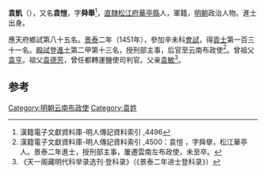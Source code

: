 '''袁凱'''（{{bd|1415年||？}}），又名'''袁愷'''，字'''舜舉'''<ref>漢籍電子文獻資料庫-明人傳記資料索引 ,4496</ref>，[[直隸|直隸]][[松江府|松江府]][[華亭縣|華亭縣]]人，軍籍，[[明朝|明朝]]政治人物。進士出身。

應天府鄉試第八十五名。[[景泰|景泰]]二年（1451年），參加辛未科[[會試|會試]]，得[[貢士|貢士]]第一百三十一名。[[殿試|殿試]]登[[進士|進士]]第二甲第十三名，授刑部主事，后官至云南布政使<ref>漢籍電子文獻資料庫-明人傳記資料索引 ,4500：袁愷 ，字舜擧，松江華亭人。景泰二年進士，授刑部主事，屢遷雲南左布政使，未至卒。	</ref>。曾祖父[[袁亨|袁亨]]。祖父[[袁德芳|袁德芳]]，曾任都轉運鹽使司判官。父亲[[袁敏|袁敏]]<ref>《天一阁藏明代科举录选刊·登科录》（《景泰二年进士登科录》）</ref>。

==参考==
{{reflist}}
{{明朝人物小作品}}
{{景泰二年辛未科殿試金榜}}
[[Category:明朝云南布政使|Category:明朝云南布政使]]
[[Category:袁姓|Category:袁姓]]